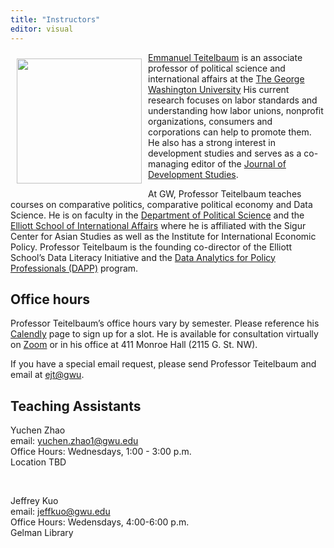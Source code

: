 ```yaml
---
title: "Instructors"
editor: visual
---
```


![](images/teitelbaum2.jpg){style="float:left;padding: 10px 10px 10px 10px;" fig-alt="Headshot of Professor Teitelbaum" width="200"}

[Emmanuel Teitelbaum](https://www.emmanuelteitelbaum.com/) is an associate professor of political science and international affairs at the [The George Washington University](https://www.gwu.edu/) His current research focuses on labor standards and understanding how labor unions, nonprofit organizations, consumers and corporations can help to promote them. He also has a strong interest in development studies and serves as a co-managing editor of the [Journal of Development Studies](https://www.tandfonline.com/journals/fjds20).

At GW, Professor Teitelbaum teaches courses on comparative politics, comparative political economy and Data Science. He is on faculty in the [Department of Political Science](https://politicalscience.columbian.gwu.edu/) and the [Elliott School of International Affairs](https://elliott.gwu.edu/) where he is affiliated with the Sigur Center for Asian Studies as well as the Institute for International Economic Policy. Professor Teitelbaum is the founding co-director of the Elliott School's Data Literacy Initiative and the [Data Analytics for Policy Professionals (DAPP)](https://elliott.gwu.edu/data-analytics-policy-professionals) program.

## Office hours

Professor Teitelbaum's office hours vary by semester. Please reference his [Calendly](https://calendly.com/emmanuel-teitelbaum) page to sign up for a slot. He is available for consultation virtually on [Zoom](https://gwu-edu.zoom.us/my/emmanuel.teitelbaum) or in his office at 411 Monroe Hall (2115 G. St. NW).

If you have a special email request, please send Professor Teitelbaum and email at [ejt\@gwu](mailto:ejt@gwu).

## Teaching Assistants

| Yuchen Zhao 
| email: [yuchen.zhao1\@gwu.edu](mailto:yuchen.zhao1@gmail.com) 
| Office Hours: Wednesdays, 1:00 - 3:00 p.m.
| Location TBD

<br>

| Jeffrey Kuo
| email: [jeffkuo\@gwu.edu](mailto:jeffkuo@gmail.com)
| Office Hours: Wedensdays, 4:00-6:00 p.m.
| Gelman Library
